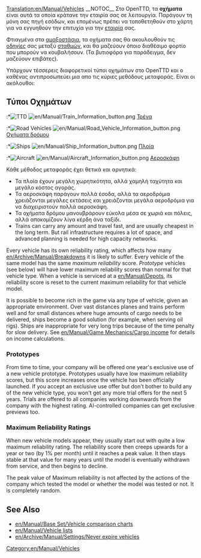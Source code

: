 [[Translation:en/Manual/Vehicles]]
{{en/Translation|origin= en/Manual/Vehicles
|from  = en
|to    = el
|Percentage = 40
}}{{en/-}}{{el/Manual/Πίνακας περιεχομένων}}
__NOTOC__
Στο OpenTTD, τα '''οχήματα''' είναι αυτά τα οποία κράτανε την εταιρία σας σε λειτουργία. Παράγουν τη μόνη σας πηγή εσόδων, και επομένως πρέπει να τοποθετηθούν στο χάρτη για να εγγυηθούν την επιτυχία για την [[el/Εταιρία|εταιρία]] σας.

Φτιαγμένα στα [[el/Αμαξοστάσια|αμαξοστάσια]], τα οχήματα σας θα ακουλουθούν τις [[el/Οδηγίες|οδηγίες]] σας μεταξύ [[el/Σταθμοί|σταθμών]], και θα μαζεύουν όποιο διαθέσιμο φορτίο που μπορούν να κουβαλήσουν. (Τα βυτιοφόρα για παράδειγμα, δεν μαζεύουν επιβάτες).

Υπάρχουν τέσσερεις διαφορετικοί τύποι οχημάτων στο OpenTTD και ο καθένας αντιπροσωπεύει μια απο τις κύριες μεθόδους μεταφοράς. Είναι οι ακόλουθοι:

== Τύποι Οχημάτων==
:*[[File:en/Manual/Manual html m16a497ce.png|TTD]] [[File:en/Manual/Train Information button.png]] [[el/Τρένα|Τρένα]]
:*[[File:en/Manual/Manual html m3518e48c.png|Road Vehicles]] [[File:en/Manual/Road Vehicle Information button.png]] [[el/Οχήματα δρόμου|Οχήματα δρόμου]]
:*[[File:en/Manual/Manual html 53123a33.png|Ships]] [[File:en/Manual/Ship Information button.png]] [[el/Manual/Πλοία|Πλοία]]
:*[[File:en/Manual/Manual html 442702e6.png|Aircraft]] [[File:en/Manual/Aircraft Information button.png]] [[el/Αεροσκάφη|Αεροσκάφη]]

Κάθε μέθοδος μεταφοράς έχει θετικά και αρνητικά:
*Τα πλοία έχουν μεγάλη χωρητικότητα, αλλά χαμηλή ταχύτητα και μεγάλο κόστος αγοράς.
*Τα αεροσκάφη παράγουν πολλά έσοδα, αλλά τα αεροδρόμια χρειάζονται μεγάλες εκτάσεις και χρειάζονται μεγάλα αεροδρόμια για να διαχειριστούν πολλά αεροσκάφη.
*Τα οχήματα δρόμου μανουβράρουν εύκολα μέσα σε χωριά και πόλεις, αλλά αποκομίζουν λίγα κέρδη άνα ταξίδι.
*Trains can carry any amount and travel fast, and are usually cheapest in the long term. But rail infrastructure requires a lot of space, and advanced planning is needed for high capacity networks.

Every vehicle has its own reliability rating, which affects how many [[en/Archive/Manual/Breakdowns]] it is likely to suffer. Every vehicle of the same model has the same ''maximum reliability'' score. ''Prototype'' vehicles (see below) will have lower maximum reliability scores than normal for that vehicle type. When a vehicle is serviced at a [[en/Manual/Depots]], its reliability score is reset to the current maximum reliability for that vehicle model.

It is possible to become rich in the game via any type of vehicle, given an appropriate environment. Over vast distances planes and trains perform well and for small distances where huge amounts of cargo needs to be delivered, ships become a good solution (for example, when serving oil rigs). Ships are inappropriate for very long trips because of the time penalty for slow delivery. See [[en/Manual/Game Mechanics/Cargo income]] for details on income calculations.

=== Prototypes ===

From time to time, your company will be offered one year's exclusive use of a new vehicle prototype. Prototypes usually have low maximum reliability scores, but this score increases once the vehicle has been officially launched. If you accept an exclusive use offer but don't bother to build any of the new vehicle type, you won't get any more trial offers for the next 5 years. Trials are offered to all companies working downwards from the company with the highest rating. AI-controlled companies can get exclusive previews too.

=== Maximum Reliability Ratings ===

When new vehicle models appear, they usually start out with quite a low maximum reliability rating. The reliability score then creeps upwards for a year or two (by 1% per month) until it reaches a peak value. It then stays stable at that value for many years until the model is eventually withdrawn from service, and then begins to decline.

The peak value of Maximum reliability is not affected by the actions of the company which tested the model or whether the model was tested or not. It is completely random.

==See Also==
*[[en/Manual/Base Set/Vehicle comparison charts]]
*[[en/Manual/Vehicle lists]]
*[[en/Archive/Manual/Settings/Never expire vehicles]]
[[Category:en/Manual/Vehicles]]